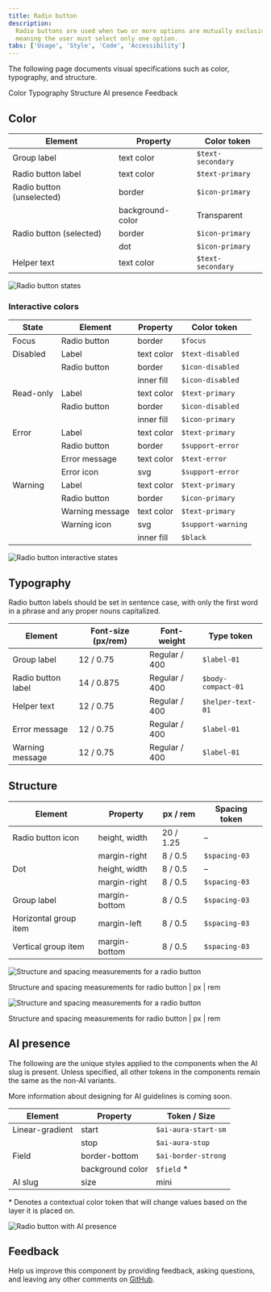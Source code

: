 ```yaml
---
title: Radio button
description:
  Radio buttons are used when two or more options are mutually exclusive,
  meaning the user must select only one option.
tabs: ['Usage', 'Style', 'Code', 'Accessibility']
---
```


<PageDescription>

The following page documents visual specifications such as color, typography,
and structure.

</PageDescription>

<AnchorLinks>

<AnchorLink>Color</AnchorLink>
<AnchorLink>Typography</AnchorLink>
<AnchorLink>Structure</AnchorLink>
<AnchorLink>AI presence</AnchorLink>
<AnchorLink>Feedback</AnchorLink>

</AnchorLinks>

## Color

| Element                   | Property         | Color token       |
| ------------------------- | ---------------- | ----------------- |
| Group label               | text color       | `$text-secondary` |
| Radio button label        | text color       | `$text-primary`   |
| Radio button (unselected) | border           | `$icon-primary`   |
|                           | background-color | Transparent       |
| Radio button (selected)   | border           | `$icon-primary`   |
|                           | dot              | `$icon-primary`   |
| Helper text               | text color       | `$text-secondary` |

<Row>
<Column colLg={8}>

![Radio button states](images/radio-button-style-1.png)

</Column>
</Row>

### Interactive colors

| State     | Element         | Property   | Color token        |
| --------- | --------------- | ---------- | ------------------ |
| Focus     | Radio button    | border     | `$focus`           |
| Disabled  | Label           | text color | `$text-disabled`   |
|           | Radio button    | border     | `$icon-disabled`   |
|           |                 | inner fill | `$icon-disabled`   |
| Read-only | Label           | text color | `$text-primary`    |
|           | Radio button    | border     | `$icon-disabled`   |
|           |                 | inner fill | `$icon-primary`    |
| Error     | Label           | text color | `$text-primary`    |
|           | Radio button    | border     | `$support-error`   |
|           | Error message   | text color | `$text-error`      |
|           | Error icon      | svg        | `$support-error`   |
| Warning   | Label           | text color | `$text-primary`    |
|           | Radio button    | border     | `$icon-primary`    |
|           | Warning message | text color | `$text-primary`    |
|           | Warning icon    | svg        | `$support-warning` |
|           |                 | inner fill | `$black`           |

<Row>
<Column colLg={8}>

![Radio button interactive states](images/radio-button-style-2.png)

</Column>
</Row>

## Typography

Radio button labels should be set in sentence case, with only the first word in
a phrase and any proper nouns capitalized.

| Element            | Font-size (px/rem) | Font-weight   | Type token         |
| ------------------ | ------------------ | ------------- | ------------------ |
| Group label        | 12 / 0.75          | Regular / 400 | `$label-01`        |
| Radio button label | 14 / 0.875         | Regular / 400 | `$body-compact-01` |
| Helper text        | 12 / 0.75          | Regular / 400 | `$helper-text-01`  |
| Error message      | 12 / 0.75          | Regular / 400 | `$label-01`        |
| Warning message    | 12 / 0.75          | Regular / 400 | `$label-01`        |

## Structure

| Element               | Property      | px / rem  | Spacing token |
| --------------------- | ------------- | --------- | ------------- |
| Radio button icon     | height, width | 20 / 1.25 | –             |
|                       | margin-right  | 8 / 0.5   | `$spacing-03` |
| Dot                   | height, width | 8 / 0.5   | –             |
|                       | margin-right  | 8 / 0.5   | `$spacing-03` |
| Group label           | margin-bottom | 8 / 0.5   | `$spacing-03` |
| Horizontal group item | margin-left   | 8 / 0.5   | `$spacing-03` |
| Vertical group item   | margin-bottom | 8 / 0.5   | `$spacing-03` |

<div className="image--fixed">

![Structure and spacing measurements for a radio button](images/radio-button-style-3.png)

</div>

<Caption>
  Structure and spacing measurements for radio button | px | rem
</Caption>

<div className="image--fixed">

![Structure and spacing measurements for a radio button](images/radio-button-style-4.png)

</div>

<Caption>
  Structure and spacing measurements for radio button | px | rem
</Caption>

## AI presence

The following are the unique styles applied to the components when the AI slug
is present. Unless specified, all other tokens in the components remain the same
as the non-AI variants.

More information about designing for AI guidelines is coming soon.

| Element         | Property         | Token / Size        |
| --------------- | ---------------- | ------------------- |
| Linear-gradient | start            | `$ai-aura-start-sm` |
|                 | stop             | `$ai-aura-stop`     |
| Field           | border-bottom    | `$ai-border-strong` |
|                 | background color | `$field` \*         |
| AI slug         | size             | mini                |

<Caption>
  * Denotes a contextual color token that will change values based on the layer
  it is placed on.
</Caption>

<Row>
<Column colLg={8}>

![Radio button with AI presence](images/radio-button-style-5.png)

</Column>
</Row>

## Feedback

Help us improve this component by providing feedback, asking questions, and
leaving any other comments on
[GitHub](https://github.com/carbon-design-system/carbon-website/issues/new?assignees=&labels=feedback&template=feedback.md).
